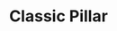 ---
title: "Classic Pillar"
meta_title: "Classic Pillar craft"
description: "Craft de Classic Pillar"
rank: "s"
draft: false
name: "Classic Pillar"
recipe_img: "https://wiki.pokexgames.com/images/c/c0/Classic_Pillar.png"
level: 110
craft_time: 28800
result: 1
value_npc: 1
ingredients:
  - name: "Drawing Clipboards"
    quantity: 5
    item_img: "https://wiki.pokexgames.com/images/3/36/Drawing_Clipboard.png"
    value_npc: 1
  - name: "Corrupted Steelix Tail"
    quantity: 2
    item_img: "https://wiki.pokexgames.com/images/7/71/Corrupted-Steelix-Tail.gif"
    value_npc: 1
  - name: "Corrupted Cloud"
    quantity: 2
    item_img: "https://wiki.pokexgames.com/images/0/0c/Corrupted-Cloud.gif"
    value_npc: 1
  - name: "Corrupted Champion Belt"
    quantity: 2
    item_img: "https://wiki.pokexgames.com/images/6/6b/Corrupted-Belt-of-Champion.gif"
    value_npc: 1
---